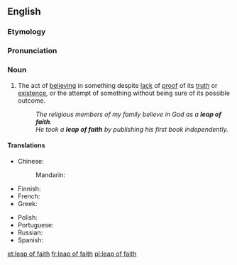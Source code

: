 ==English==
{{wikipedia}}

===Etymology===
{{rfe|lang=en}}

===Pronunciation===
{{rfp|lang=en}}

===Noun===
{{en-noun|head=[[leap]] [[of]] [[faith]]|leaps of faith}}

# {{label|en|philosophy|religion}} The act of [[believe|believing]] in something despite [[lack]] of [[proof]] of its [[truth]] or [[existence]], or the attempt of something without being sure of its possible outcome. 
#: ''The religious members of my family believe in God as a '''leap of faith'''.''
#: ''He took a '''leap of faith''' by publishing his first book independently.''

====Translations====
{{trans-top|act of believing in something despite proof}}
* Chinese:
*: Mandarin: {{t-needed|cmn}}
* Finnish: {{t|fi|uskon hyppy}}
* French: {{t|fr|acte de foi|m}}
* Greek: {{t|el|τυφλή πίστη|f}}
{{trans-mid}}
* Polish: {{t|pl|skok wiary}}
* Portuguese: {{t|pt|salto da fé}}
* Russian: {{t-needed|ru}}
* Spanish: {{t-needed|es}}
{{trans-bottom}}

[[et:leap of faith]]
[[fr:leap of faith]]
[[pl:leap of faith]]